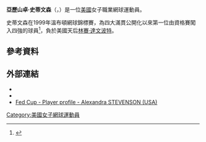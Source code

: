 {{Infobox 网球
|姓名=Alexandra Winfield Stevenson
|照片=Alexandra Stevenson Albuquerque.jpg
|国籍={{USA}}
|生年=1980年
|生日=12月15日
|出生地= {{USA}}
|居住地= {{USA}}
|身高=185
|体重=71
|持拍手=右
|反拍=單手
|转职业年=1999
|球拍=
|球衣=
|球鞋=
|单打最高排名=18（2002年10月28日）
|双打最高排名=67（2005年3月21日）
|现单打排名=
|现双打排名=
|单打冠军头衔= WTA級─0個
|双打冠军头衔= WTA級─1個
|职业战绩=
|奖金=$機1,320,076
|澳网最好成绩=第二輪（2003）
|法网最好成绩=第一輪（2000、2001、2002、2003）
|温网最好成绩=四強（[[1999年溫布頓網球錦標賽女子單打比賽|1999]]）
|美网最好成绩=第一輪（1998-2004）
|大满贯个数=
|奥运会最好成绩=
}}

'''亞歷山卓·史蒂文森'''（{{lang-en|'''Alexandra Stevenson'''}}，{{bd|1980年|12月15日|catIdx=Stevenson}}）是一位[[美國|美國]]女子職業網球運動員。

史蒂文森在1999年溫布頓網球錦標賽，為四大滿貫公開化以來第一位由資格賽闖入四強的球員<ref>{{cite web| last = Clarey| first = Christopher| title = Stevenson, a Semifinalist Last Year, Struggles for Success on Tour : Flash in the Pan or Future Star?| work = Sports| publisher = International Herald Tribune| date = 2000-06-27| url = http://www.iht.com/articles/2000/06/27/tennis.2.t_11.php| accessdate = 2008-11-30| archive-date = 2008-11-21| archive-url = https://web.archive.org/web/20081121020704/http://www.iht.com/articles/2000/06/27/tennis.2.t_11.php| dead-url = no}}</ref>，負於美國天后[[林賽·達文波特|林賽·達文波特]]。

== 參考資料 ==
{{reflist}}

== 外部連結 ==
* {{Wta|7338}}
* {{ITF Profile|id=20008962 }}
* [http://www.fedcup.com/en/players/player/profile.aspx?playerid=20008962 Fed Cup - Player profile - Alexandra STEVENSON (USA)] {{Wayback|url=http://www.fedcup.com/en/players/player/profile.aspx?playerid=20008962 |date=20160405021602 }}

{{Authority control}}
{{DEFAULTSORT:Stevenson, Alexandra}}
[[Category:美國女子網球運動員|Category:美國女子網球運動員]]